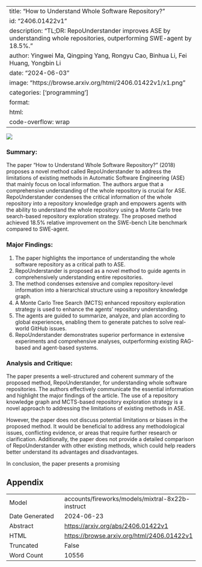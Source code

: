 
---
title: "How to Understand Whole Software Repository?"
id: "2406.01422v1"
description: "TL;DR: RepoUnderstander improves ASE by understanding whole repositories, outperforming SWE-agent by 18.5%."
author: Yingwei Ma, Qingping Yang, Rongyu Cao, Binhua Li, Fei Huang, Yongbin Li
date: "2024-06-03"
image: "https://browse.arxiv.org/html/2406.01422v1/x1.png"
categories: ['programming']
format:
  html:
    code-overflow: wrap
---

![](https://browse.arxiv.org/html/2406.01422v1/x1.png)

### Summary:

The paper "How to Understand Whole Software Repository?" (2018) proposes a novel method called RepoUnderstander to address the limitations of existing methods in Automatic Software Engineering (ASE) that mainly focus on local information. The authors argue that a comprehensive understanding of the whole repository is crucial for ASE. RepoUnderstander condenses the critical information of the whole repository into a repository knowledge graph and empowers agents with the ability to understand the whole repository using a Monte Carlo tree search-based repository exploration strategy. The proposed method achieved 18.5% relative improvement on the SWE-bench Lite benchmark compared to SWE-agent.

### Major Findings:

1. The paper highlights the importance of understanding the whole software repository as a critical path to ASE.
2. RepoUnderstander is proposed as a novel method to guide agents in comprehensively understanding entire repositories.
3. The method condenses extensive and complex repository-level information into a hierarchical structure using a repository knowledge graph.
4. A Monte Carlo Tree Search (MCTS) enhanced repository exploration strategy is used to enhance the agents' repository understanding.
5. The agents are guided to summarize, analyze, and plan according to global experiences, enabling them to generate patches to solve real-world GitHub issues.
6. RepoUnderstander demonstrates superior performance in extensive experiments and comprehensive analyses, outperforming existing RAG-based and agent-based systems.

### Analysis and Critique:

The paper presents a well-structured and coherent summary of the proposed method, RepoUnderstander, for understanding whole software repositories. The authors effectively communicate the essential information and highlight the major findings of the article. The use of a repository knowledge graph and MCTS-based repository exploration strategy is a novel approach to addressing the limitations of existing methods in ASE.

However, the paper does not discuss potential limitations or biases in the proposed method. It would be beneficial to address any methodological issues, conflicting evidence, or areas that require further research or clarification. Additionally, the paper does not provide a detailed comparison of RepoUnderstander with other existing methods, which could help readers better understand its advantages and disadvantages.

In conclusion, the paper presents a promising

## Appendix

|          |          |
|----------|----------|
| Model     | accounts/fireworks/models/mixtral-8x22b-instruct       |
| Date Generated     | 2024-06-23       |
| Abstract | [https://arxiv.org/abs/2406.01422v1](https://arxiv.org/abs/2406.01422v1)        |
| HTML     | [https://browse.arxiv.org/html/2406.01422v1](https://browse.arxiv.org/html/2406.01422v1)       |
| Truncated       | False       |
| Word Count       | 10556       |